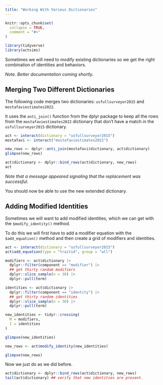```yaml
---
title: "Working With Various Dictionaries"
---
```


```r
knitr::opts_chunk$set(
  collapse = TRUE,
  comment = "#>"
)
```

```r
library(tidyverse)
library(actsims)
```

Sometimes we will need to modify existing dictionaries so we get the right combination of identities and behaviors.

*Note. Better documentation coming shortly.*

## Merging Two Different Dictionaries

The following code merges two dictionaries: `usfullsurveyor2015` and `mostafaviestimates2022`.

It uses the `anti_join()` function from the dplyr package to keep all the rows from the `mostafaviestimates2022` dictionary that don't have a match in the `usfullsurveyor2015` dictionary.

```r
act <- interact(dictionary = "usfullsurveyor2015")
mostafavi <- interact("mostafaviestimates2022")

new_rows <- dplyr::anti_join(mostafavi$dictionary, act$dictionary)
glimpse(new_rows)

act$dictionary <- dplyr::bind_rows(act$dictionary, new_rows)
act
```

*Note that a message appeared signaling that the replacement was successful.*

You should now be able to use the new extended dictionary.

## Adding Modified Identities

Sometimes we will want to add modified identities, which we can get with the `$modify_identity()` method.

To do this we will first have to add a modifier equation with the `$add_equation()` method and then create a grid of modifiers and identities.

```r
act <- interact(dictionary = "usfullsurveyor2015")
act$add_equation(type = "traitid", group = "all")

modifiers <- act$dictionary |> 
  dplyr::filter(component == "modifier") |> 
  ## get thirty random modifiers
  dplyr::slice_sample(n = 30) |> 
  dplyr::pull(term)

identities <- act$dictionary |> 
  dplyr::filter(component == "identity") |> 
  ## get thirty random identities
  dplyr::slice_sample(n = 30) |> 
  dplyr::pull(term)

new_identities <- tidyr::crossing(
  M = modifiers,
  I = identities
)

glimpse(new_identities)

new_rows <- act$modify_identity(new_identities)

glimpse(new_rows)
```

Now we just do as we did before.

```r
act$dictionary <- dplyr::bind_rows(act$dictionary, new_rows)
tail(act$dictionary) ## verify that new identities are present.
```
